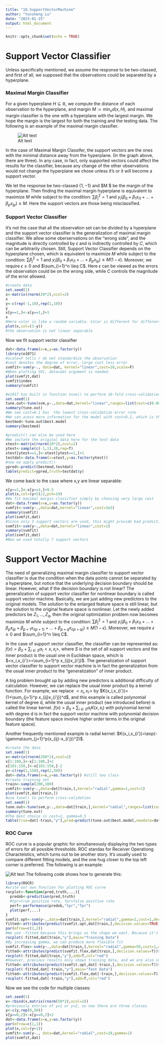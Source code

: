 ```yaml
---
title: "10.SupportVectorMachine"
author: "Yunsheng Lu"
date: "2023-01-15"
output: html_document
---
```


```r
knitr::opts_chunk$set(echo = TRUE)
```
# Support Vector Classifier

Unless specifically mentioned, we assume the response to be two-classed, and first of all, we supposed that the observations could be separated by a hyperplane.

### Maximal Margin Classifier

For a given hyperplane $H \subseteq \mathbb{R}$, we compute the distance of each observation to the hyperplane, and margin $M:= \min_x d(x,H)$, and maximal margin classifier is the one with a hyperplane with the largest margin. We hope the margin is the largest for both the training and the testing data. The following is an example of the maximal margin classifier.

![Alt text](/Users/luyunsheng/Desktop/Winter Stat ML/MMC.png)

In the case of Maximal Margin Classifer, the support vectors are the ones with the minimal distance away from the hyperplane. (In the graph above, there are three). In any case, in fact, only supported vectors could affect the results for the classifier, because any change of the other observations would not change the hyperplane we chose unless it's or it will become a support vector.

We let the response be two-classed $\{1,-1\}$ and $M $ be the margin of the hyperplane. Then finding the maximal margin hyperplane is equivalent to maximize $M$ while subject to the condition: $\sum \beta_j^2=1$ and $y_i(\beta_0+\beta_1x_{i1}+\dots+\beta_px_{ip}) \geq M$. Here the support vectors are those being misclassified.

### Support Vector Classifier

It's not the case that all the observation set can be divided by a hyperplane and the support vector classifier is the generalization of maximal margin classifier. We allow some oberservations on the "wrong side", and the magnitude is directly controlled by $\epsilon$ and is indirectly controlled by $C$, which can be arbitrarily chosen. Still, Support Vector Classifier depends on the hyperplane chosen, which is equivalent to maximize $M$ while subject to the condition: $\sum \beta_j^2=1$ and $y_i(\beta_0+\beta_1x_{i1}+\dots+\beta_px_{ip}) \geq M(1-\epsilon)$. Moreover, we require $\epsilon \geq 0$ and $\sum_{i=1}^n \leq C$. Here $\epsilon$ can be viewed as the errors the observation could be on the wrong side, while $C$ controls the magnitude of the error allowed.

```r
#create data
set.seed(1)
x<-matrix(rnorm(20*2),ncol=2)
x
y<-c(rep(-1,10),rep(1,10))
y
x[y==1,]<-x[y==1,]+1
x
#Here color is like a random variable. Color is different for different y value.
plot(x,col=(3-y))
#the observation is not linear separable
```

Now we fit support vector classifier
```r
dat<-data.frame(x=x,y=as.factor(y))
library(e1071)
#scale=F tells r do not standardize the observation
#cost denotes the degree of error, large cost less error
svmfit<-svm(y~., data=dat, kernel="linear",cost=10,scale=F)
#When plotting SVC, data=dat argument is needed.
plot(svmfit,dat)
svmfit$index
summary(svmfit)
```

```r
#e1017 has built in function tune() to perform 10-fold cross-validation
set.seed(1)
tune.out<-tune(svm,y~.,data=dat,kernel="linear",ranges=list(cost=c(0.001,0.01,0.1,0.1,1,5,10,100)))
summary(tune.out)
#We see cost=0.1 has  the lowest cross-validation error rate
#We can acess more information for the model with cost=0.1, which is the best model.
bestmod<-tune.out$best.model
summary(bestmod)
```

```r
#predict() can also be used here
#We imitate the original data here for the test data
xtest<-matrix(rnorm(20*2),ncol=2)
ytest<-sample(c(-1,1),20,rep=T)
xtest[ytest==1,]<-xtest[ytest==1,]+1
testdat<-data.frame(x=xtest,y=as.factor(ytest))
#now we apply predict()
ypred<-predict(bestmod,testdat)
table(predict=ypred,truth=testdat$y)
```

We come back to the case where x,y are linear separable:
```r
x[y==1,]<-x[y==1,]+0.5
plot(x,col=(y+5)/2,pch=19)
#We fit maximal margin classifier simply by choosing very large cost
dat<-data.frame(x=x,y=as.factor(y))
svmfit<-svm(y~.,data=dat,kernel="linear",cost=1e5)
summary(svmfit)
plot(svmfit,dat)
#Since only 3 support vectors are used, this might provide bad predictions. If we change cost=1
svmfit<-svm(y~.,data=dat,kernel="linear",cost=1)
summary(svmfit)
plot(svmfit,dat)
#Now we used totally 7 support vectors
```

# Support Vector Machine

The need of generalizing maximal margin classifier to support vector classifier is due the condition when the data points cannot be separated by a hyperplane, but notice that the underlying decision boundary should be linear. However, what if the decision boundary is not linear? The generalization of support vector classifier for nonlinear boundary is called support vector machine.
Basically, we are just adding new predictors to the original models. The solution to the enlarged feature space is still linear, but the solution to the original feature space is nonlinear. Let the newly added predictors be $Z_1,\dots,Z_q$, then the original optimization problem now becomes maximize $M$ while subject to the condition: $\sum \beta_j^2=1$ and $y_i(\beta_0+\beta_1x_{i1}+\dots+\beta_px_{ip}+\beta_{p+1}x_{i(p+1)}+\dots+ \beta_{p+q}x_{i(p+q)}) \geq M(1-\epsilon)$. Moreover, we require $\epsilon \geq 0$ and $\sum_{i=1}^n \leq C$.

In the case of support vector classifier, the classifier can be represented as: $f(x)=\beta_0+\sum_{i \in S} \alpha_i<x,x_i>$, where $S$ is the set of all support vectors  and the inner product is the usual one in Euclidean space, which is $<x_i,x_{i'}>=\sum_{i=1}^p x_{ij}x_{i'j}$. The generalization of support vector classifier to support vector machine is in fact the generalization from the usual inner product to the "generalization" of inner product. 

A big problem brought up by adding new predictors is additional difficulty of calculation. However, we can replace the usual inner product by a kernel function. For example, we replace $<x_i,x_{i'}>$ by $K(x_i,x_{i'})=(1+\sum_{j=1}^p x_{ij}x_{i'j})^d$, and this example is called polynomial kernel of degree d, while the usual inner product (we introduced before) is called the linear kernel. $f(x)=\beta_0+\sum_{i \in S} \alpha_iK(x,x_i)$ with polynomial kernel with degree d is in fact the support vector machine with polynomial decision boundary (the feature space involve higher order terms in the original feature space).

Another frequently mentioned example is radial kernel: $K(x_i,x_{i'})=\exp(-\gamma\sum_{j=1}^p(x_{ij}-x_{i'j})^2)$.

```r
#create the data
set.seed(1)
x<-matrix(rnorm(200*2),ncol=2)
x[1:100,]<-x[1:100,]+2
x[101:150,]<-x[101:150,]-2
y<-c(rep(1,150),rep(2,50))
dat<-data.frame(x=x,y=as.factor(y)) #still two class
#create training set
train<-sample(200,100)
svmfit<-svm(y~.,data=dat[train,],kernel="radial",gamma=1,cost=1)
plot(svmfit,dat[train,])
#use tune() to perform cross-validation
set.seed(1)
tune.out<-tune(svm,y~.,data=dat[train,],kernel="radial",ranges=list(cost=c(0.1,1,10,100,1000),gamma=c(0.5,1,2,3,4)))
summary(tune.out)
#The best choice is cost=1, gamma=0.5
table(true=dat[-train,"y"],pred=predict(tune.out$best.model,newdata=dat[-train,]))
```

### ROC Curve
ROC curve is a popular graphic for simultaneously displaying the two types of errors for all possible thresholds. ROC standas for Receiver Operationg Characteistics, which turns out to be another story. It's usually used to compare different fitting models, and the one hug closer to the top left corner is preferred. The following is an example:

![Alt text](/Users/luyunsheng/Desktop/Winter Stat ML/ROC.png)
The following code shows how to generate this:
```r
library(ROCR)
#write our own function for plotting ROC curve
rocplot<-function(pred,truth,...){
  predob<-prediction(pred,truth)
  #tpr=true positive rate, fpr=false positive rate
  perf<-performance(predob,"tpr","fpr")
  plot(perf,...)
}
svmfit.opt<-svm(y~.,data=dat[train,],kernel="radial",gamma=2,cost=1,decision.values=T)
fitted<-attributes(predict(svmfit.opt,dat[train,],decision.values=TRUE))$decision.values
par(mfrow=c(1,2))
#We use -fitted because this brings us the shape we want. Because it's -fitted, now the negative value represents class 1 and positive value represents class 2.
rocplot(-fitted,dat[train,"y"],main="Training Data")
#By increasing gamma, we can produce more flexible fit
svmfit.flex<-svm(y~.,data=dat[train,],kernel="radial",gamma=50,cost=1,decision.values=T)
fitted<-attributes(predict(svmfit.flex,dat[train,],decision.values=T))$decision.values
rocplot(-fitted,dat[train,"y"],add=T,col="red")
#However, previous results only shows training data, and we are also interested in testing data.
fitted<-attributes(predict(svmfit.opt,dat[-train,],decision.values=T))$decision.values
rocplot(-fitted,dat[-train,"y"],main="Test Data")
fitted<-attributes(predict(svmfit.flex,dat[-train,],decision.values=T))$decision.values
rocplot(-fitted,dat[-train,"y"],add=T,col="red")
```

Now we see the code for multiple classes:
```r
set.seed(1)
x<-rbind(x,matrix(rnorm(50*2),ncol=2))
#previously entries of y=1 or y=2, so now there are three classes
y<-c(y,rep(0,50))
x[y==0,2]<-x[y==0,2]+2
dat<-data.frame(x=x,y=as.factor(y))
par(mfrow=c(1,1))
plot(x,col=(y+1))
svmfit<-svm(y~., data=dat,kernel="radial",cost=10,gamma=1)
plot(svmfit,dat)
```